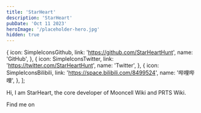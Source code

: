 ```yaml
---
title: 'StarHeart'
description: 'StarHeart'
pubDate: 'Oct 11 2023'
heroImage: '/placeholder-hero.jpg'
hidden: true
---
```



  {
    icon: SimpleIconsGithub,
    link: 'https://github.com/StarHeartHunt',
    name: 'GitHub',
  },
  {
    icon: SimpleIconsTwitter,
    link: 'https://twitter.com/StarHeartHunt',
    name: 'Twitter',
  },
  {
    icon: SimpleIconsBilibili,
    link: 'https://space.bilibili.com/8499524',
    name: '哔哩哔哩',
  },
];

Hi, I am StarHeart, the core developer of Mooncell Wiki and PRTS Wiki.

Find me on

<IconLinkGroup links={links} />
